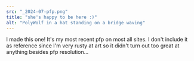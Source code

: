 ```yaml
---
src: "_2024-07-pfp.png"
title: "she's happy to be here :)"
alt: "PolyWolf in a hat standing on a bridge waving"
---
```


I made this one! It's my most recent pfp on most all sites. I don't include it as reference since I'm very rusty at art so it didn't turn out too great at anything besides pfp resolution...
